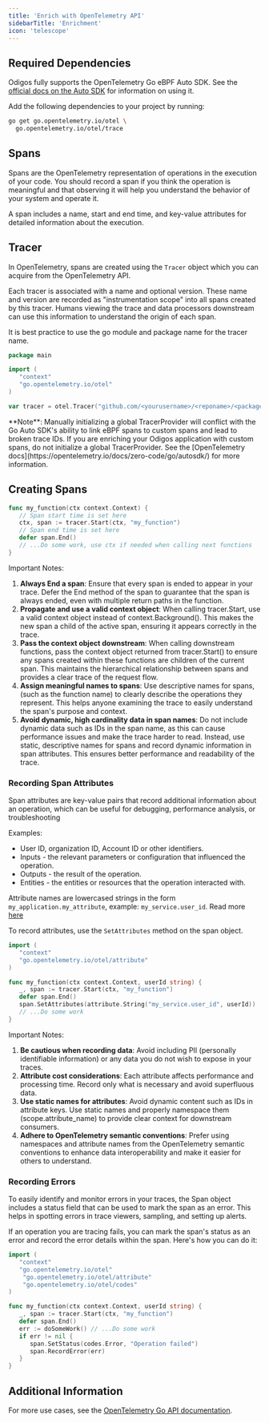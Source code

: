 ```yaml
---
title: 'Enrich with OpenTelemetry API'
sidebarTitle: 'Enrichment'
icon: 'telescope'
---
```



<EnrichmentIntro language="Go" />

## Required Dependencies

Odigos fully supports the OpenTelemetry Go eBPF Auto SDK. See the [official docs on the Auto SDK](https://opentelemetry.io/docs/zero-code/go/autosdk/)
for information on using it.

Add the following dependencies to your project by running:

```bash
go get go.opentelemetry.io/otel \
  go.opentelemetry.io/otel/trace
```

## Spans

Spans are the OpenTelemetry representation of operations in the execution of your code. You should record a span if you think the operation is meaningful and that observing it will help you understand the behavior of your system and operate it.

A span includes a name, start and end time, and key-value attributes for detailed information about the execution.

## Tracer

In OpenTelemetry, spans are created using the `Tracer` object which you can acquire from the OpenTelemetry API.

Each tracer is associated with a name and optional version.
These name and version are recorded as "instrumentation scope" into all spans created by this tracer.
Humans viewing the trace and data processors downstream can use this information to understand the origin of each span.

It is best practice to use the go module and package name for the tracer name.

```go
package main

import (
   "context"
   "go.opentelemetry.io/otel"
)

var tracer = otel.Tracer("github.com/<yourusername>/<reponame>/<packagename>")
```

<Warning>
**Note**: Manually initializing a global TracerProvider will conflict with the Go Auto SDK's ability to link
eBPF spans to custom spans and lead to broken trace IDs. If you are enriching your Odigos application with
custom spans, do not initialize a global TracerProvider. See the [OpenTelemetry docs](https://opentelemetry.io/docs/zero-code/go/autosdk/)
for more information.
</Warning>

## Creating Spans

```go
func my_function(ctx context.Context) {
   // Span start time is set here
   ctx, span := tracer.Start(ctx, "my_function")
   // Span end time is set here
   defer span.End()
   // ...Do some work, use ctx if needed when calling next functions
}
```

Important Notes:

1. **Always End a span**:
   Ensure that every span is ended to appear in your trace. Defer the End method of the span to guarantee that the span is always ended, even with multiple return paths in the function.
2. **Propagate and use a valid context object**:
   When calling tracer.Start, use a valid context object instead of context.Background(). This makes the new span a child of the active span, ensuring it appears correctly in the trace.
3. **Pass the context object downstream**:
   When calling downstream functions, pass the context object returned from tracer.Start() to ensure any spans created within these functions are children of the current span. This maintains the hierarchical relationship between spans and provides a clear trace of the request flow.
4. **Assign meaningful names to spans**:
   Use descriptive names for spans, (such as the function name) to clearly describe the operations they represent. This helps anyone examining the trace to easily understand the span's purpose and context.
5. **Avoid dynamic, high cardinality data in span names**:
   Do not include dynamic data such as IDs in the span name, as this can cause performance issues and make the trace harder to read. Instead, use static, descriptive names for spans and record dynamic information in span attributes. This ensures better performance and readability of the trace.

### Recording Span Attributes

Span attributes are key-value pairs that record additional information about an operation, which can be useful for debugging, performance analysis, or troubleshooting

Examples:

- User ID, organization ID, Account ID or other identifiers.
- Inputs - the relevant parameters or configuration that influenced the operation.
- Outputs - the result of the operation.
- Entities - the entities or resources that the operation interacted with.

Attribute names are lowercased strings in the form `my_application.my_attribute`, example: `my_service.user_id`.
Read more [here](https://opentelemetry.io/docs/specs/semconv/general/attribute-naming/)

To record attributes, use the `SetAttributes` method on the span object.

```go
import (
   "context"
   "go.opentelemetry.io/otel/attribute"
)

func my_function(ctx context.Context, userId string) {
   _, span := tracer.Start(ctx, "my_function")
   defer span.End()
   span.SetAttributes(attribute.String("my_service.user_id", userId))
   // ...Do some work
}
```

Important Notes:

1. **Be cautious when recording data**:
   Avoid including PII (personally identifiable information) or any data you do not wish to expose in your traces.
2. **Attribute cost considerations**:
   Each attribute affects performance and processing time. Record only what is necessary and avoid superfluous data.
3. **Use static names for attributes**:
   Avoid dynamic content such as IDs in attribute keys. Use static names and properly namespace them (scope.attribute_name) to provide clear context for downstream consumers.
4. **Adhere to OpenTelemetry semantic conventions**:
   Prefer using namespaces and attribute names from the OpenTelemetry semantic conventions to enhance data interoperability and make it easier for others to understand.

### Recording Errors

To easily identify and monitor errors in your traces, the Span object includes a status field that can be used to mark the span as an error. This helps in spotting errors in trace viewers, sampling, and setting up alerts.

If an operation you are tracing fails, you can mark the span's status as an error and record the error details within the span. Here's how you can do it:

```go
import (
   "context"
   "go.opentelemetry.io/otel"
	"go.opentelemetry.io/otel/attribute"
	"go.opentelemetry.io/otel/codes"
)

func my_function(ctx context.Context, userId string) {
   _, span := tracer.Start(ctx, "my_function")
   defer span.End()
   err := doSomeWork() // ...Do some work
   if err != nil {
      span.SetStatus(codes.Error, "Operation failed")
      span.RecordError(err)
   }
}
```

## Additional Information

For more use cases, see the [OpenTelemetry Go API documentation](https://opentelemetry.io/docs/languages/go/instrumentation/#creating-spans).
